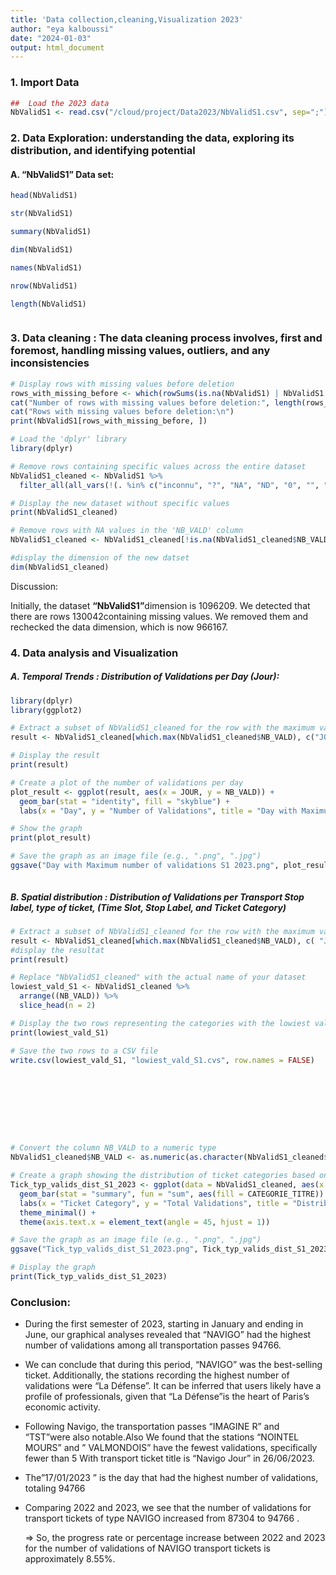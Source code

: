 ```yaml
---
title: 'Data collection,cleaning,Visualization 2023'
author: "eya kalboussi"
date: "2024-01-03"
output: html_document
---
```


### 1. Import Data

```r
##  Load the 2023 data
NbValidS1 <- read.csv("/cloud/project/Data2023/NbValidS1.csv", sep=";")

```

### 2. Data Exploration: understanding the data, exploring its distribution, and identifying potential

#### A. "NbValidS1" Data set:

```r
head(NbValidS1)
```

```r
str(NbValidS1)
```

```r
summary(NbValidS1)
```

```r
dim(NbValidS1)

```

```r
names(NbValidS1)
```

```r
nrow(NbValidS1)
```

```r
length(NbValidS1)
```

```         
```

### 3. Data cleaning : The data cleaning process involves, first and foremost, handling missing values, outliers, and any inconsistencies

```r
# Display rows with missing values before deletion
rows_with_missing_before <- which(rowSums(is.na(NbValidS1) | NbValidS1 == "inconnu" | NbValidS1 == "?" | NbValidS1== "NA" | NbValidS1 == "ND" | NbValidS1 == "0" | NbValidS1 == "") > 0)
cat("Number of rows with missing values before deletion:", length(rows_with_missing_before), "\n")
cat("Rows with missing values before deletion:\n")
print(NbValidS1[rows_with_missing_before, ])

```

```r
# Load the 'dplyr' library
library(dplyr)

# Remove rows containing specific values across the entire dataset
NbValidS1_cleaned <- NbValidS1 %>%
  filter_all(all_vars(!(. %in% c("inconnu", "?", "NA", "ND", "0", "", "NOT DEFINED"))))

# Display the new dataset without specific values
print(NbValidS1_cleaned)

# Remove rows with NA values in the 'NB_VALD' column
NbValidS1_cleaned <- NbValidS1_cleaned[!is.na(NbValidS1_cleaned$NB_VALD), ]


```

```r
#display the dimension of the new datset
dim(NbValidS1_cleaned)
```

Discussion:

Initially, the dataset **"NbValidS1"**dimension is 1096209. We detected that there are rows 130042containing missing values. We removed them and rechecked the data dimension, which is now 966167.

### **4. Data analysis and Visualization**

##### A. Temporal Trends : Distribution of Validations per Day (Jour):

```r
library(dplyr)
library(ggplot2)

# Extract a subset of NbValidS1_cleaned for the row with the maximum value, including the columns 'JOUR', 'NB_VALD', and 'LIBELLE_ARRET'
result <- NbValidS1_cleaned[which.max(NbValidS1_cleaned$NB_VALD), c("JOUR", "NB_VALD")]

# Display the result
print(result)

# Create a plot of the number of validations per day
plot_result <- ggplot(result, aes(x = JOUR, y = NB_VALD)) +
  geom_bar(stat = "identity", fill = "skyblue") +
  labs(x = "Day", y = "Number of Validations", title = "Day with Maximum number of validations S1 2019")

# Show the graph
print(plot_result)

# Save the graph as an image file (e.g., ".png", ".jpg")
ggsave("Day with Maximum number of validations S1 2023.png", plot_result, width = 10, height = 6, units = "in")



```

##### B. Spatial distribution : Distribution of Validations per Transport Stop label, type of ticket, (Time Slot, Stop Label, and Ticket Category)

```r
# Extract a subset of NbValidS1_cleaned for the row with the maximum value,including the columns 'JOUR', 'NB_VALD', and 'LIBELLE_ARRET'
result <- NbValidS1_cleaned[which.max(NbValidS1_cleaned$NB_VALD), c( "JOUR","LIBELLE_ARRET", "NB_VALD","CATEGORIE_TITRE")]
#display the resultat
print(result)
```

```r
# Replace "NbValidS1_cleaned" with the actual name of your dataset
lowiest_vald_S1 <- NbValidS1_cleaned %>%
  arrange((NB_VALD)) %>%
  slice_head(n = 2)

# Display the two rows representing the categories with the lowiest validation values
print(lowiest_vald_S1)

# Save the two rows to a CSV file
write.csv(lowiest_vald_S1, "lowiest_vald_S1.cvs", row.names = FALSE)









```

```         
```

```r
# Convert the column NB_VALD to a numeric type
NbValidS1_cleaned$NB_VALD <- as.numeric(as.character(NbValidS1_cleaned$NB_VALD))

# Create a graph showing the distribution of ticket categories based on the number of validations
Tick_typ_valids_dist_S1_2023 <- ggplot(data = NbValidS1_cleaned, aes(x = CATEGORIE_TITRE, y = NB_VALD)) +
  geom_bar(stat = "summary", fun = "sum", aes(fill = CATEGORIE_TITRE)) +
  labs(x = "Ticket Category", y = "Total Validations", title = "Distribution of Ticket Types by Validations") +
  theme_minimal() +
  theme(axis.text.x = element_text(angle = 45, hjust = 1))

# Save the graph as an image file (e.g., ".png", ".jpg")
ggsave("Tick_typ_valids_dist_S1_2023.png", Tick_typ_valids_dist_S1_2023, width = 10, height = 6, units = "in")

# Display the graph
print(Tick_typ_valids_dist_S1_2023)
```

### Conclusion:

-   During the first semester of 2023, starting in January and ending in June, our graphical analyses revealed that "NAVIGO" had the highest number of validations among all transportation passes 94766.

-   We can conclude that during this period, "NAVIGO" was the best-selling ticket. Additionally, the stations recording the highest number of validations were "La Défense". It can be inferred that users likely have a profile of professionals, given that "La Défense"is the heart of Paris's economic activity.

-   Following Navigo, the transportation passes "IMAGINE R" and "TST"were also notable.Also We found that the stations "NOINTEL MOURS" and " VALMONDOIS" have the fewest validations, specifically fewer than 5 With transport ticket title is "Navigo Jour" in 26/06/2023.

-   The"17/01/2023 " is the day that had the highest number of validations, totaling 94766

-   Comparing 2022 and 2023, we see that the number of validations for transport tickets of type NAVIGO increased from 87304 to 94766 .

    =\> So, the progress rate or percentage increase between 2022 and 2023 for the number of validations of NAVIGO transport tickets is approximately 8.55%.
